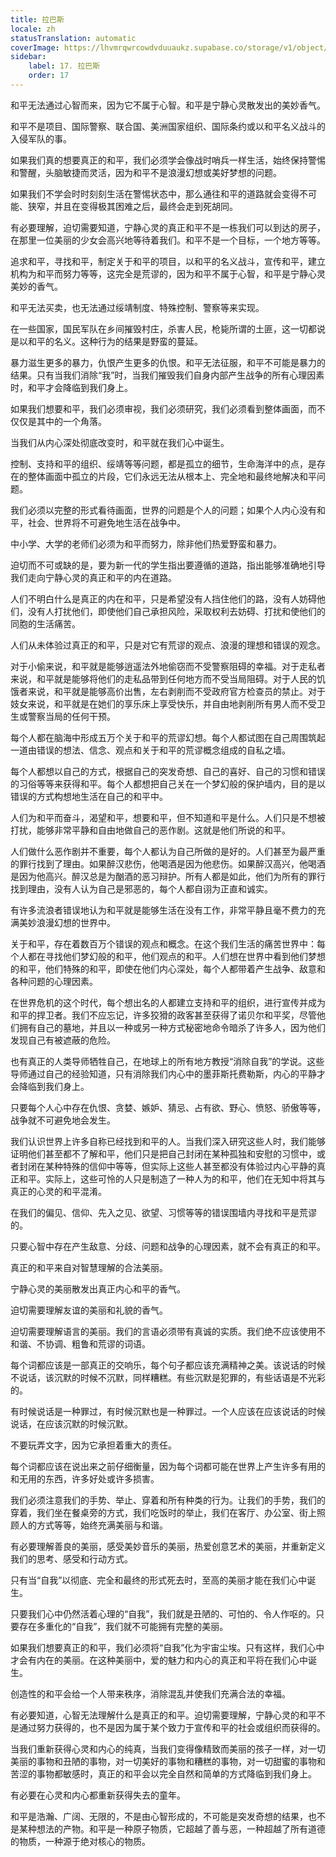 ```yaml
---
title: 拉巴斯
locale: zh
statusTranslation: automatic
coverImage: https://lhvmrqwrcowdvduuaukz.supabase.co/storage/v1/object/public/strapi-uploads/small_cover-educacion-fundamental.webp-2d51a7828a2b1309555be27f7e2a61a0.webp
sidebar:
    label: 17. 拉巴斯
    order: 17
---
```

和平无法通过心智而来，因为它不属于心智。和平是宁静心灵散发出的美妙香气。

和平不是项目、国际警察、联合国、美洲国家组织、国际条约或以和平名义战斗的入侵军队的事。

如果我们真的想要真正的和平，我们必须学会像战时哨兵一样生活，始终保持警惕和警醒，头脑敏捷而灵活，因为和平不是浪漫幻想或美好梦想的问题。

如果我们不学会时时刻刻生活在警惕状态中，那么通往和平的道路就会变得不可能、狭窄，并且在变得极其困难之后，最终会走到死胡同。

有必要理解，迫切需要知道，宁静心灵的真正和平不是一栋我们可以到达的房子，在那里一位美丽的少女会高兴地等待着我们。和平不是一个目标，一个地方等等。

追求和平，寻找和平，制定关于和平的项目，以和平的名义战斗，宣传和平，建立机构为和平而努力等等，这完全是荒谬的，因为和平不属于心智，和平是宁静心灵美妙的香气。

和平无法买卖，也无法通过绥靖制度、特殊控制、警察等来实现。

在一些国家，国民军队在乡间摧毁村庄，杀害人民，枪毙所谓的土匪，这一切都说是以和平的名义。这种行为的结果是野蛮的蔓延。

暴力滋生更多的暴力，仇恨产生更多的仇恨。和平无法征服，和平不可能是暴力的结果。只有当我们消除“我”时，当我们摧毁我们自身内部产生战争的所有心理因素时，和平才会降临到我们身上。

如果我们想要和平，我们必须审视，我们必须研究，我们必须看到整体画面，而不仅仅是其中的一个角落。

当我们从内心深处彻底改变时，和平就在我们心中诞生。

控制、支持和平的组织、绥靖等等问题，都是孤立的细节，生命海洋中的点，是存在的整体画面中孤立的片段，它们永远无法从根本上、完全地和最终地解决和平问题。

我们必须以完整的形式看待画面，世界的问题是个人的问题；如果个人内心没有和平，社会、世界将不可避免地生活在战争中。

中小学、大学的老师们必须为和平而努力，除非他们热爱野蛮和暴力。

迫切而不可或缺的是，要为新一代的学生指出要遵循的道路，指出能够准确地引导我们走向宁静心灵的真正和平的内在道路。

人们不明白什么是真正的内在和平，只是希望没有人挡住他们的路，没有人妨碍他们，没有人打扰他们，即使他们自己承担风险，采取权利去妨碍、打扰和使他们的同胞的生活痛苦。

人们从未体验过真正的和平，只是对它有荒谬的观点、浪漫的理想和错误的观念。

对于小偷来说，和平就是能够逍遥法外地偷窃而不受警察阻碍的幸福。对于走私者来说，和平就是能够将他们的走私品带到任何地方而不受当局阻碍。对于人民的饥饿者来说，和平就是能够高价出售，左右剥削而不受政府官方检查员的禁止。对于妓女来说，和平就是在她们的享乐床上享受快乐，并自由地剥削所有男人而不受卫生或警察当局的任何干预。

每个人都在脑海中形成五万个关于和平的荒谬幻想。每个人都试图在自己周围筑起一道由错误的想法、信念、观点和关于和平的荒谬概念组成的自私之墙。

每个人都想以自己的方式，根据自己的突发奇想、自己的喜好、自己的习惯和错误的习俗等等来获得和平。每个人都想把自己关在一个梦幻般的保护墙内，目的是以错误的方式构想地生活在自己的和平中。

人们为和平而奋斗，渴望和平，想要和平，但不知道和平是什么。人们只是不想被打扰，能够非常平静和自由地做自己的恶作剧。这就是他们所说的和平。

人们做什么恶作剧并不重要，每个人都认为自己所做的是好的。人们甚至为最严重的罪行找到了理由。如果醉汉悲伤，他喝酒是因为他悲伤。如果醉汉高兴，他喝酒是因为他高兴。醉汉总是为酗酒的恶习辩护。所有人都是如此，他们为所有的罪行找到理由，没有人认为自己是邪恶的，每个人都自诩为正直和诚实。

有许多流浪者错误地认为和平就是能够生活在没有工作，非常平静且毫不费力的充满美妙浪漫幻想的世界中。

关于和平，存在着数百万个错误的观点和概念。在这个我们生活的痛苦世界中：每个人都在寻找他们梦幻般的和平，他们观点的和平。人们想在世界中看到他们梦想的和平，他们特殊的和平，即使在他们内心深处，每个人都带着产生战争、敌意和各种问题的心理因素。

在世界危机的这个时代，每个想出名的人都建立支持和平的组织，进行宣传并成为和平的捍卫者。我们不应忘记，许多狡猾的政客甚至获得了诺贝尔和平奖，尽管他们拥有自己的墓地，并且以一种或另一种方式秘密地命令暗杀了许多人，因为他们发现自己有被遮蔽的危险。

也有真正的人类导师牺牲自己，在地球上的所有地方教授“消除自我”的学说。这些导师通过自己的经验知道，只有消除我们内心中的墨菲斯托费勒斯，内心的平静才会降临到我们身上。

只要每个人心中存在仇恨、贪婪、嫉妒、猜忌、占有欲、野心、愤怒、骄傲等等，战争就不可避免地会发生。

我们认识世界上许多自称已经找到和平的人。当我们深入研究这些人时，我们能够证明他们甚至都不了解和平，他们只是把自己封闭在某种孤独和安慰的习惯中，或者封闭在某种特殊的信仰中等等，但实际上这些人甚至都没有体验过内心平静的真正和平。实际上，这些可怜的人只是制造了一种人为的和平，他们在无知中将其与真正的心灵的和平混淆。

在我们的偏见、信仰、先入之见、欲望、习惯等等的错误围墙内寻找和平是荒谬的。

只要心智中存在产生敌意、分歧、问题和战争的心理因素，就不会有真正的和平。

真正的和平来自对智慧理解的合法美丽。

宁静心灵的美丽散发出真正内心和平的香气。

迫切需要理解友谊的美丽和礼貌的香气。

迫切需要理解语言的美丽。我们的言语必须带有真诚的实质。我们绝不应该使用不和谐、不协调、粗鲁和荒谬的词语。

每个词都应该是一部真正的交响乐，每个句子都应该充满精神之美。该说话的时候不说话，该沉默的时候不沉默，同样糟糕。有些沉默是犯罪的，有些话语是不光彩的。

有时候说话是一种罪过，有时候沉默也是一种罪过。一个人应该在应该说话的时候说话，在应该沉默的时候沉默。

不要玩弄文字，因为它承担着重大的责任。

每个词都应该在说出来之前仔细衡量，因为每个词都可能在世界上产生许多有用的和无用的东西，许多好处或许多损害。

我们必须注意我们的手势、举止、穿着和所有种类的行为。让我们的手势，我们的穿着，我们坐在餐桌旁的方式，我们吃饭时的举止，我们在客厅、办公室、街上照顾人的方式等等，始终充满美丽与和谐。

有必要理解善良的美丽，感受美妙音乐的美丽，热爱创意艺术的美丽，并重新定义我们的思考、感受和行动方式。

只有当“自我”以彻底、完全和最终的形式死去时，至高的美丽才能在我们心中诞生。

只要我们心中仍然活着心理的“自我”，我们就是丑陋的、可怕的、令人作呕的。只要存在多重化的“自我”，我们就不可能拥有完整的美丽。

如果我们想要真正的和平，我们必须将“自我”化为宇宙尘埃。只有这样，我们心中才会有内在的美丽。在这种美丽中，爱的魅力和内心的真正和平将在我们心中诞生。

创造性的和平会给一个人带来秩序，消除混乱并使我们充满合法的幸福。

有必要知道，心智无法理解什么是真正的和平。迫切需要理解，宁静心灵的和平不是通过努力获得的，也不是因为属于某个致力于宣传和平的社会或组织而获得的。

当我们重新获得心灵和内心的纯真，当我们变得像精致而美丽的孩子一样，对一切美丽的事物和丑陋的事物，对一切美好的事物和糟糕的事物，对一切甜蜜的事物和苦涩的事物都敏感时，真正的和平会以完全自然和简单的方式降临到我们身上。

有必要在心灵和内心都重新获得失去的童年。

和平是浩瀚、广阔、无限的，不是由心智形成的，不可能是突发奇想的结果，也不是某种想法的产物。和平是一种原子物质，它超越了善与恶，一种超越了所有道德的物质，一种源于绝对核心的物质。

